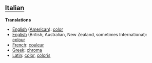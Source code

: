 ==[[Italian]]==

'''Translations'''

*[[English]] ([[American English|American]]): [[color]]
*[[English]] (British, Australian, New Zealand, sometimes International): [[colour]]
*[[French]]: [[couleur]]
*[[Greek]]: [[chroma]]
*[[Latin]]: [[color]], [[coloris]]